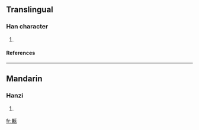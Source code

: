 ==Translingual==
===Han character===
{{Han char|rn=98|rad=瓦|as=10|sn=15|four=|canj=廿金一女弓 (TCMVN)}}
# {{defn|Han|sort=瓦10}}
====References====
{{Han ref|kx=0751.100|dkj=21571|dj=1159.080|hdz=21430.040|uh=7509|ud=29961}}

----
==Mandarin==
===Hanzi===
{{cmn-hanzi|pin=[[xián]] (xian2)|wg=hsien<sup>2</sup>}}
# {{defn|Mandarin}}

[[fr:甉]]